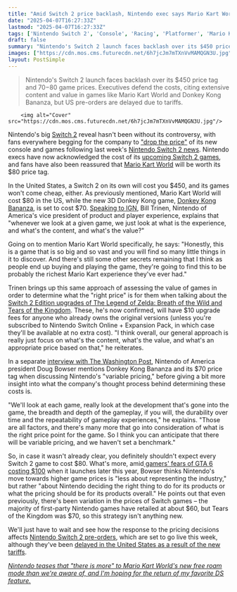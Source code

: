 ```yaml
---
title: "Amid Switch 2 price backlash, Nintendo exec says Mario Kart World justifies its shock $80 price because it's 'probably the richest Mario Kart experience' fans will have ever had"
date: "2025-04-07T16:27:33Z"
lastmod: "2025-04-07T16:27:33Z"
tags: ['Nintendo Switch 2', 'Console', 'Racing', 'Platformer', 'Mario Kart World', 'Donkey Kong Bananza', 'The Legend of Zelda', 'Video Games', 'Pricing']
draft: false
summary: "Nintendo's Switch 2 launch faces backlash over its $450 price tag and $70-$80 game prices.  Executives defend the costs, citing extensive content and value in games like Mario Kart World and Donkey Kong Bananza, but  US pre-orders are delayed due to tariffs."
images: ["https://cdn.mos.cms.futurecdn.net/6h7jcJm7mTXnVvMAMQGN3U.jpg"]
layout: PostSimple
---
```

> Nintendo's Switch 2 launch faces backlash over its $450 price tag and $70-$80 game prices.  Executives defend the costs, citing extensive content and value in games like Mario Kart World and Donkey Kong Bananza, but  US pre-orders are delayed due to tariffs.


        <img alt="Cover" src="https://cdn.mos.cms.futurecdn.net/6h7jcJm7mTXnVvMAMQGN3U.jpg"/>
        
Nintendo's big [<u>Switch 2</u>](https://www.gamesradar.com/nintendo-switch-2-guide/) reveal hasn't been without its controversy, with fans everywhere begging for the company to [<u>"drop the price"</u>](https://www.gamesradar.com/games/super-mario/drop-the-price-nintendos-treehouse-stream-overshadowed-by-players-noisily-protesting-the-switch-2s-hefty-cost/) of its new console and games following last week's [<u>Nintendo Switch 2 news</u>](https://www.gamesradar.com/news/live/nintendo-switch-2-treehouse-live-gameplay-news/). Nintendo execs have now acknowledged the cost of its [<u>upcoming Switch 2 games</u>](https://www.gamesradar.com/upcoming-switch-2-games/), and fans have also been reassured that [<u>Mario Kart World</u>](https://www.gamesradar.com/games/mario-kart-world-guide/) will be worth its $80 price tag.

In the United States, a Switch 2 on its own will cost you $450, and its games won't come cheap, either. As previously mentioned, Mario Kart World will cost $80 in the US, while the new 3D Donkey Kong game, [<u>Donkey Kong Bananza,</u>](https://www.gamesradar.com/games/platformer/donkey-kong-bananza-guide/) is set to cost $70. [<u>Speaking to IGN</u>](https://www.ign.com/articles/our-big-nintendo-switch-2-interview-with-nintendo-of-americas-bill-trinen), Bill Trinen, Nintendo of America's vice president of product and player experience, explains that "whenever we look at a given game, we just look at what is the experience, and what's the content, and what's the value?"

Going on to mention Mario Kart World specifically, he says: "Honestly, this is a game that is so big and so vast and you will find so many little things in it to discover. And there's still some other secrets remaining that I think as people end up buying and playing the game, they're going to find this to be probably the richest Mario Kart experience they've ever had."

Trinen brings up this same approach of assessing the value of games in order to determine what the "right price" is for them when talking about the [<u>Switch 2 Edition upgrades of The Legend of Zelda: Breath of the Wild and Tears of the Kingdom</u>](https://www.gamesradar.com/games/the-legend-of-zelda/the-legend-of-zelda-breath-of-the-wild-and-tears-of-the-kingdom-are-getting-enhanced-nintendo-switch-2-edition-releases-with-improved-frame-rate-resolution-and-more/). These, he's now confirmed, will have $10 upgrade fees for anyone who already owns the original versions (unless you're subscribed to Nintendo Switch Online + Expansion Pack, in which case they'll be available at no extra cost). "I think overall, our general approach is really just focus on what's the content, what's the value, and what's an appropriate price based on that," he reiterates.



In a separate [<u>interview with The Washington Post</u>](https://www.washingtonpost.com/entertainment/video-games/2025/04/07/mario-kart-world-price-nintendo-doug-bowser), Nintendo of America president Doug Bowser mentions Donkey Kong Bananza and its $70 price tag when discussing Nintendo's "variable pricing," before giving a bit more insight into what the company's thought process behind determining these costs is.

"We'll look at each game, really look at the development that's gone into the game, the breadth and depth of the gameplay, if you will, the durability over time and the repeatability of gameplay experiences," he explains. "Those are all factors, and there's many more that go into consideration of what is the right price point for the game. So I think you can anticipate that there will be variable pricing, and we haven't set a benchmark."

So, in case it wasn't already clear, you definitely shouldn't expect every Switch 2 game to cost $80. What's more, amid[<u> gamers' fears of GTA 6 costing $100</u>](https://www.gamesradar.com/games/grand-theft-auto/as-nintendos-new-games-swell-to-at-least-usd80-players-are-starting-to-get-worried-that-rockstars-about-to-take-its-shot-at-a-usd100-gta-6/) when it launches later this year, Bowser thinks Nintendo's move towards higher game prices is "less about representing the industry," but rather "about Nintendo deciding the right thing to do for its products or what the pricing should be for its products overall." He points out that even previously, there's been variation in the prices of Switch games – the majority of first-party Nintendo games have retailed at about $60, but Tears of the Kingdom was $70, so this strategy isn't anything new.

We'll just have to wait and see how the response to the pricing decisions affects [<u>Nintendo Switch 2 pre-orders</u>](https://www.gamesradar.com/platforms/nintendo-switch-2/how-to-pre-order-nintendo-switch-2-top-tips-from-my-years-of-stock-hunting/), which are set to go live this week, although they've been [<u>delayed in the United States as a result of the new tariffs</u>](https://www.gamesradar.com/hardware/switch-2-pre-orders-have-been-delayed-in-the-us-in-order-to-assess-the-potential-impact-of-tariffs-and-evolving-market-conditions-nintendo-says/).

[<u><em>Nintendo teases that "there is more" to Mario Kart World's new free roam mode than we're aware of, and I'm hoping for the return of my favorite DS feature.</em></u>](https://www.gamesradar.com/games/racing/nintendo-teases-that-there-is-more-to-mario-kart-worlds-new-free-roam-mode-than-were-aware-of-and-im-hoping-for-the-return-of-my-favorite-ds-feature/)
        
